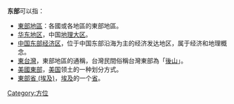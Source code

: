 '''东部'''可以指：
* [[東部地區|東部地區]]：各國或各地區的東部地區。
* [[华东地区|华东地区]]，中国[[中国地理|地理大区]]。
* [[中国东部经济区|中国东部经济区]]，位于中国东部沿海为主的经济发达地区，属于经济和地理概念。
* [[東台灣|東台灣]]，東部地區的通稱，台灣民間俗稱台灣東部為「[[後山|後山]]」。
* [[美國東部|美國東部]]，[[美国|美国]]领土的一种划分方式。
* [[東部省_(埃及)|東部省 (埃及)]]，[[埃及|埃及]]的一个[[省|省]]。

{{disambig|N|Cat=二字消歧义}}

[[Category:方位|Category:方位]]